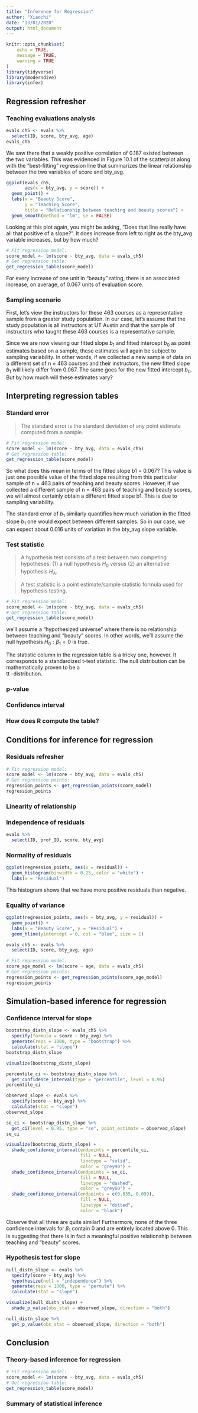 ```yaml
---
title: "Inference for Regression"
author: "Xiaochi"
date: "13/01/2020"
output: html_document
---
```


```r
knitr::opts_chunk$set(
	echo = TRUE,
	message = TRUE,
	warning = TRUE
)
library(tidyverse)
library(moderndive)
library(infer)
```

## Regression refresher

###  Teaching evaluations analysis

```r
evals_ch5 <- evals %>%
  select(ID, score, bty_avg, age)
evals_ch5
```

We saw there that a weakly positive correlation of 0.187 existed between the two variables.
This was evidenced in Figure 10.1 of the scatterplot along with the “best-fitting” regression line that summarizes the linear relationship between the two variables of score and bty_avg.

```r
ggplot(evals_ch5, 
       aes(x = bty_avg, y = score)) +
  geom_point() +
  labs(x = "Beauty Score", 
       y = "Teaching Score",
       title = "Relationship between teaching and beauty scores") +  
  geom_smooth(method = "lm", se = FALSE)
```

Looking at this plot again, you might be asking, “Does that line really have all that positive of a slope?”.
It does increase from left to right as the bty_avg variable increases, but by how much?

```r
# Fit regression model:
score_model <- lm(score ~ bty_avg, data = evals_ch5)
# Get regression table:
get_regression_table(score_model)
```

For every increase of one unit in “beauty” rating, there is an associated increase, on average, of 0.067 units of evaluation score.

### Sampling scenario

First, let’s view the instructors for these 463 courses as a representative sample from a greater study population.
In our case, let’s assume that the study population is all instructors at UT Austin and that the sample of instructors who taught these 463 courses is a representative sample.

Since we are now viewing our fitted slope $b_1$ and fitted intercept $b_0$ as point estimates based on a sample, these estimates will again be subject to sampling variability.
In other words, if we collected a new sample of data on a different set of n = 463 courses and their instructors, the new fitted slope $b_1$ will likely differ from 0.067. 
The same goes for the new fitted intercept $b_0$.
But by how much will these estimates vary?

## Interpreting regression tables

### Standard error

> The standard error is the standard deviation of any point estimate computed from a sample.

```r
# Fit regression model:
score_model <- lm(score ~ bty_avg, data = evals_ch5)
# Get regression table:
get_regression_table(score_model)
```

So what does this mean in terms of the fitted slope b1 = 0.067? 
This value is just one possible value of the fitted slope resulting from this particular sample of n = 463 pairs of teaching and beauty scores.
However, if we collected a different sample of n  = 463 pairs of teaching and beauty scores, we will almost certainly obtain a different fitted slope b1. 
This is due to sampling variability.

The standard error of $b_1$ similarly quantifies how much variation in the fitted slope $b_1$ one would expect between different samples.
So in our case, we can expect about 0.016 units of variation in the bty_avg slope variable.

### Test statistic

> A hypothesis test consists of a test between two competing hypotheses: (1) a null hypothesis $H_0$ versus (2) an alternative hypothesis $H_A$.

> A test statistic is a point estimate/sample statistic formula used for hypothesis testing.

```r
# Fit regression model:
score_model <- lm(score ~ bty_avg, data = evals_ch5)
# Get regression table:
get_regression_table(score_model)
```

we’ll assume a “hypothesized universe” where there is no relationship between teaching and “beauty” scores.
In other words, we’ll assume the null hypothesis $H_0:\beta_1=0$ is true.

The statistic column in the regression table is a tricky one, however. 
It corresponds to a standardized t-test statistic.
The null distribution can be mathematically proven to be a  
tt -distribution.

### p-value

### Confidence interval

### How does R compute the table?

## Conditions for inference for regression

### Residuals refresher

```r
# Fit regression model:
score_model <- lm(score ~ bty_avg, data = evals_ch5)
# Get regression points:
regression_points <- get_regression_points(score_model)
regression_points
```

### Linearity of relationship

### Independence of residuals

```r
evals %>% 
  select(ID, prof_ID, score, bty_avg)
```

### Normality of residuals

```r
ggplot(regression_points, aes(x = residual)) +
  geom_histogram(binwidth = 0.25, color = "white") +
  labs(x = "Residual")
```

This histogram shows that we have more positive residuals than negative.

### Equality of variance

```r
ggplot(regression_points, aes(x = bty_avg, y = residual)) +
  geom_point() +
  labs(x = "Beauty Score", y = "Residual") +
  geom_hline(yintercept = 0, col = "blue", size = 1)
```

```r
evals_ch5 <- evals %>%
  select(ID, score, bty_avg, age)

# Fit regression model:
score_age_model <- lm(score ~ age, data = evals_ch5)
# Get regression points:
regression_points <- get_regression_points(score_age_model)
regression_points
```

## Simulation-based inference for regression

### Confidence interval for slope

```r
bootstrap_distn_slope <- evals_ch5 %>% 
  specify(formula = score ~ bty_avg) %>%
  generate(reps = 1000, type = "bootstrap") %>% 
  calculate(stat = "slope")
bootstrap_distn_slope
```

```r
visualize(bootstrap_distn_slope)
```

```r
percentile_ci <- bootstrap_distn_slope %>% 
  get_confidence_interval(type = "percentile", level = 0.95)
percentile_ci
```

```r
observed_slope <- evals %>% 
  specify(score ~ bty_avg) %>% 
  calculate(stat = "slope")
observed_slope
```

```r
se_ci <- bootstrap_distn_slope %>% 
  get_ci(level = 0.95, type = "se", point_estimate = observed_slope)
se_ci
```

```r
visualize(bootstrap_distn_slope) + 
  shade_confidence_interval(endpoints = percentile_ci, 
                            fill = NULL, 
                            linetype = "solid", 
                            color = "grey90") + 
  shade_confidence_interval(endpoints = se_ci, 
                            fill = NULL, 
                            linetype = "dashed", 
                            color = "grey60") +
  shade_confidence_interval(endpoints = c(0.035, 0.099), 
                            fill = NULL, 
                            linetype = "dotted", 
                            color = "black")
```

Observe that all three are quite similar! 
Furthermore, none of the three confidence intervals for $\beta_1$ contain 0 and are entirely located above 0.
This is suggesting that there is in fact a meaningful positive relationship between teaching and “beauty” scores.

### Hypothesis test for slope

```r
null_distn_slope <- evals %>% 
  specify(score ~ bty_avg) %>%
  hypothesize(null = "independence") %>% 
  generate(reps = 1000, type = "permute") %>% 
  calculate(stat = "slope")
```

```r
visualize(null_distn_slope) +
  shade_p_value(obs_stat = observed_slope, direction = "both")
```

```r
null_distn_slope %>% 
  get_p_value(obs_stat = observed_slope, direction = "both")
```

## Conclusion

### Theory-based inference for regression

```r
# Fit regression model:
score_model <- lm(score ~ bty_avg, data = evals_ch5)
# Get regression table:
get_regression_table(score_model)
```

###  Summary of statistical inference

